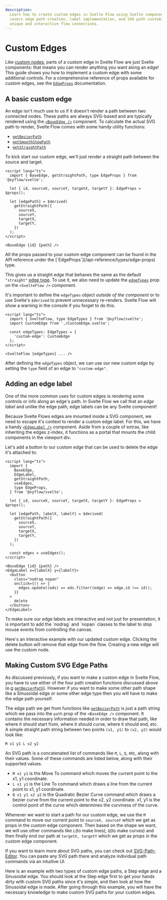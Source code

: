```yaml
---
description:
  Learn how to create custom edges in Svelte Flow using Svelte components. This guide
  covers edge path creation, label implementation, and SVG path customization for building
  unique and interactive flow connections.
---
```



# Custom Edges

Like [custom nodes](/learn/customization/custom-nodes), parts of a custom edge in Svelte
Flow are just Svelte components: that means you can render anything you want along an
edge! This guide shows you how to implement a custom edge with some additional controls.
For a comprehensive reference of props available for custom edges, see the
[`EdgeProps`](/api-reference/types/edge-props) documentation.

## A basic custom edge

An edge isn't much use to us if it doesn't render a path between two connected nodes.
These paths are always SVG-based and are typically rendered using the
[`<BaseEdge />`](/api-reference/components/base-edge) component. To calculate the actual
SVG path to render, Svelte Flow comes with some handy utility functions:

- [`getBezierPath`](/api-reference/utils/get-bezier-path)
- [`getSmoothStepPath`](/api-reference/utils/get-smooth-step-path)
- [`getStraightPath`](/api-reference/utils/get-straight-path)

To kick start our custom edge, we'll just render a straight path between the source and
target.

```svelte filename="CustomEdge.svelte"
<script lang="ts">
  import { BaseEdge, getStraightPath, type EdgeProps } from '@xyflow/svelte';

  let { id, sourceX, sourceY, targetX, targetY }: EdgeProps = $props();

  let [edgePath] = $derived(
    getStraightPath({
      sourceX,
      sourceY,
      targetX,
      targetY,
    })
  );
</script>

<BaseEdge {id} {path} />
```

<Callout type="info">
  All the props passed to your custom edge component can be found in the API reference
  under the [`EdgeProps`](/api-reference/types/edge-props) type.
</Callout>

This gives us a straight edge that behaves the same as the default `"straight"`
[edge type](/api-reference/types/edge#default-edge-types). To use it, we also need to
update the [`edgeTypes`](/api-reference/svelte-flow#edge-types) prop on the
`<SvelteFlow />` component.

It's important to define the `edgeTypes` object _outside of the component_ or to use
Svelte's `$derived` to prevent unnecessary re-renders. Svelte Flow will show a warning in
the console if you forget to do this.

```svelte filename="App.svelte"
<script lang="ts">
  import { SvelteFlow, type EdgeTypes } from '@xyflow/svelte';
  import CustomEdge from './CustomEdge.svelte';

  const edgeTypes: EdgeTypes = {
    'custom-edge': CustomEdge
  };
</script>

<SvelteFlow {edgeTypes} ... />
```

After defining the `edgeTypes` object, we can use our new custom edge by setting the
`type` field of an edge to `"custom-edge"`.

<RemoteCodeViewer route="guides/custom-edges" framework="svelte" />

## Adding an edge label

One of the more common uses for custom edges is rendering some controls or info along an
edge's path. In Svelte Flow we call that an _edge label_ and unlike the edge path, edge
labels can be any Svelte component!

Because Svelte Flows edges are mounted inside a SVG component, we need to escape it's
context to render a custom edge label. For this, we have a handy
[`<EdgeLabel />`](/api-reference/components/edge-label) component. Aside from a couple of
extras, like inheriting the edges z-index, it functions as a portal that mounts the child
components in the viewport div.

Let's add a button to our custom edge that can be used to delete the edge it's attached
to:

```svelte filename="CustomEdge.svelte"
<script lang="ts">
  import {
    BaseEdge,
    EdgeLabel,
    getStraightPath,
    useEdges,
    type EdgeProps,
  } from '@xyflow/svelte';

  let { id, sourceX, sourceY, targetX, targetY }: EdgeProps = $props();

  let [edgePath, labelX, labelY] = $derived(
    getStraightPath({
      sourceX,
      sourceY,
      targetX,
      targetY,
    })
  );

  const edges = useEdges();
</script>

<BaseEdge {id} {path} />
<EdgeLabel x={labelX} y={labelY}>
  <button
    class="nodrag nopan"
    onclick={() => {
      edges.update((eds) => eds.filter((edge) => edge.id !== id));
    }}
  >
    delete
  </button>
</EdgeLabel>
```

<Callout type="info">
  To make sure our edge labels are interactive and not just for presentation, it is
  important to add the `nodrag` and `nopan` classes to the label to stop mouse events from
  controlling the canvas.
</Callout>

Here's an interactive example with our updated custom edge. Clicking the delete button
will remove that edge from the flow. Creating a new edge will use the custom node.

<RemoteCodeViewer route="guides/custom-edges-button" framework="svelte" />

## Making Custom SVG Edge Paths

As discussed previously, if you want to make a custom edge in Svelte Flow, you have to use
either of the four path creation functions discussed above (e.g
[`getBezierPath`](/api-reference/utils/get-bezier-path)). However if you want to make some
other path shape like a Sinusoidal edge or some other edge type then you will have to make
the edge path yourself.

The edge path we get from functions like
[`getBezierPath`](/api-reference/utils/get-bezier-path) is just a path string which we
pass into the `path` prop of the `<BaseEdge />` component. It contains the necessary
information needed in order to draw that path, like where it should start from, where it
should curve, where it should end, etc. A simple straight path string between two points
`(x1, y1)` to `(x2, y2)` would look like:

```svelte
M x1 y1 L x2 y2
```

An SVG path is a concatenated list of commands like `M`, `L`, `Q`, etc, along with their
values. Some of these commands are listed below, along with their supported values.

- `M x1 y1` is the Move To command which moves the current point to the x1, y1 coordinate.
- `L x1 y1` is the Line To command which draws a line from the current point to x1, y1
  coordinate.
- `Q x1 y1 x2 y2` is the Quadratic Bezier Curve command which draws a bezier curve from
  the current point to the x2, y2 coordinate. x1, y1 is the control point of the curve
  which determines the curviness of the curve.

Whenever we want to start a path for our custom edge, we use the `M` command to move our
current point to `sourceX, sourceY` which we get as props in the custom edge component.
Then based on the shape we want, we will use other commands like `L`(to make lines),
`Q`(to make curves) and then finally end our path at `targetX, targetY` which we get as
props in the custom edge component.

If you want to learn more about SVG paths, you can check out
[SVG-Path-Editor](https://yqnn.github.io/svg-path-editor/). You can paste any SVG path
there and analyze individual path commands via an intuitive UI.

Here is an example with two types of custom edge paths, a Step edge and a Sinusoidal edge.
You should look at the Step edge first to get your hands dirty with custom SVG paths since
it's simple, and then look at how the Sinusoidal edge is made. After going through this
example, you will have the necessary knowledge to make custom SVG paths for your custom
edges.

<RemoteCodeViewer route="guides/custom-edges-svg-path" framework="svelte" />
